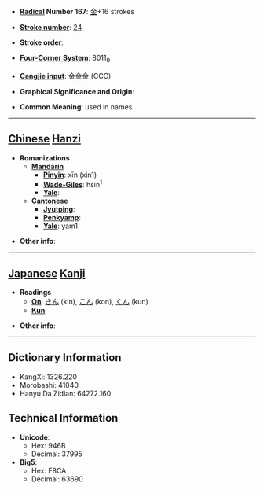 * '''[[Wiktionary:Chinese radical index| Radical]] Number 167''': [[Wiktionary:Chinese radical index 金|金]]+16 strokes

* '''[[Wiktionary:Chinese total strokes index|Stroke number]]''': [[Wiktionary:Chinese total strokes index 24|24]]

* '''Stroke order''': 

* '''[[Wiktionary:Chinese four corner index|Four-Corner System]]''': 8011<sub>9</sub>

* '''[[Wiktionary:Chinese Cangjie index|Cangjie input]]''': 金金金 (CCC)

* '''Graphical Significance and Origin''': 

* '''Common Meaning''': used in names

----

== [[Chinese]] [[Hanzi]] ==

* '''Romanizations'''
** '''[[Mandarin]]'''
*** '''[[Pinyin]]''': xīn (xin1)
*** '''[[Wade-Giles]]''': hsin<sup>1</sup>
*** '''[[Yale]]''': 
** '''[[Cantonese]]'''
*** '''[[Jyutping]]''':
*** '''[[Penkyamp]]''': 
*** '''[[Yale]]''': yam1

* '''Other info''': 

----

== [[Japanese]] [[Kanji]] ==

* '''Readings'''
** '''[[On]]''': [[きん]] (kin), [[こん]] (kon), [[くん]] (kun)
** '''[[Kun]]''': 

* '''Other info''':  

----

== Dictionary Information ==

* KangXi: 1326.220
* Morobashi: 41040
* Hanyu Da Zidian: 64272.160

== Technical Information ==

* '''Unicode''':
** Hex: 946B
** Decimal: 37995
* '''Big5''':
** Hex: F8CA
** Decimal: 63690